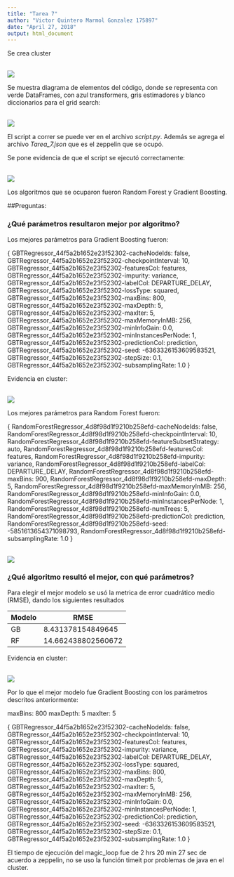 ```yaml
---
title: "Tarea 7"
author: "Victor Quintero Marmol Gonzalez 175897"
date: "April 27, 2018"
output: html_document
---
```


Se crea cluster

<br>
![](cluster_tarea_7.png)
<br>

Se muestra diagrama de elementos del código, donde se representa con verde DataFrames, con azul transformers, gris estimadores y blanco diccionarios para el grid search:

<br>
![](diagrama.png)
<br>

El script a correr se puede ver en el archivo *script.py*. Además se agrega el archivo *Tarea_7.json* que es el zeppelin que se ocupó.

Se pone evidencia de que el script se ejecutó correctamente:

<br>
![](corrida_final.png)
<br>

Los algoritmos que se ocuparon fueron Random Forest y Gradient Boosting.


##Preguntas:

### ¿Qué parámetros resultaron mejor por algoritmo? 

Los mejores parámetros para Gradient Boosting fueron:

{
	GBTRegressor_44f5a2b1652e23f52302-cacheNodeIds: false,
	GBTRegressor_44f5a2b1652e23f52302-checkpointInterval: 10,
	GBTRegressor_44f5a2b1652e23f52302-featuresCol: features,
	GBTRegressor_44f5a2b1652e23f52302-impurity: variance,
	GBTRegressor_44f5a2b1652e23f52302-labelCol: DEPARTURE_DELAY,
	GBTRegressor_44f5a2b1652e23f52302-lossType: squared,
	GBTRegressor_44f5a2b1652e23f52302-maxBins: 800,
	GBTRegressor_44f5a2b1652e23f52302-maxDepth: 5,
	GBTRegressor_44f5a2b1652e23f52302-maxIter: 5,
	GBTRegressor_44f5a2b1652e23f52302-maxMemoryInMB: 256,
	GBTRegressor_44f5a2b1652e23f52302-minInfoGain: 0.0,
	GBTRegressor_44f5a2b1652e23f52302-minInstancesPerNode: 1,
	GBTRegressor_44f5a2b1652e23f52302-predictionCol: prediction,
	GBTRegressor_44f5a2b1652e23f52302-seed: -6363326153609583521,
	GBTRegressor_44f5a2b1652e23f52302-stepSize: 0.1,
	GBTRegressor_44f5a2b1652e23f52302-subsamplingRate: 1.0
}

Evidencia en cluster:

<br>
![](parametros_GB_final.png)
<br>

Los mejores parámetros para Random Forest fueron:

{
	RandomForestRegressor_4d8f98d1f9210b258efd-cacheNodeIds: false,
	RandomForestRegressor_4d8f98d1f9210b258efd-checkpointInterval: 10,
	RandomForestRegressor_4d8f98d1f9210b258efd-featureSubsetStrategy: auto,
	RandomForestRegressor_4d8f98d1f9210b258efd-featuresCol: features,
	RandomForestRegressor_4d8f98d1f9210b258efd-impurity: variance,
	RandomForestRegressor_4d8f98d1f9210b258efd-labelCol: DEPARTURE_DELAY,
	RandomForestRegressor_4d8f98d1f9210b258efd-maxBins: 900,
	RandomForestRegressor_4d8f98d1f9210b258efd-maxDepth: 5,
	RandomForestRegressor_4d8f98d1f9210b258efd-maxMemoryInMB: 256,
	RandomForestRegressor_4d8f98d1f9210b258efd-minInfoGain: 0.0,
	RandomForestRegressor_4d8f98d1f9210b258efd-minInstancesPerNode: 1,
	RandomForestRegressor_4d8f98d1f9210b258efd-numTrees: 5,
	RandomForestRegressor_4d8f98d1f9210b258efd-predictionCol: prediction,
	RandomForestRegressor_4d8f98d1f9210b258efd-seed: -5851613654371098793,
	RandomForestRegressor_4d8f98d1f9210b258efd-subsamplingRate: 1.0
}

<br>
![](parametros_RF_final.png)
<br>


### ¿Qué algoritmo resultó el mejor, con qué parámetros?

Para elegir el mejor modelo se usó la metrica de error cuadrático medio (RMSE), dando los siguientes resultados


|Modelo|              RMSE|
|------|------------------|
|    GB| 8.431378154849645|
|    RF|14.662438802560672|


Evidencia en cluster:

<br>
![](rmse_final.png)
<br>

Por lo que el mejor modelo fue Gradient Boosting con los parámetros descritos anteriormente:

maxBins: 800
maxDepth: 5
maxIter: 5

{
	GBTRegressor_44f5a2b1652e23f52302-cacheNodeIds: false,
	GBTRegressor_44f5a2b1652e23f52302-checkpointInterval: 10,
	GBTRegressor_44f5a2b1652e23f52302-featuresCol: features,
	GBTRegressor_44f5a2b1652e23f52302-impurity: variance,
	GBTRegressor_44f5a2b1652e23f52302-labelCol: DEPARTURE_DELAY,
	GBTRegressor_44f5a2b1652e23f52302-lossType: squared,
	GBTRegressor_44f5a2b1652e23f52302-maxBins: 800,
	GBTRegressor_44f5a2b1652e23f52302-maxDepth: 5,
	GBTRegressor_44f5a2b1652e23f52302-maxIter: 5,
	GBTRegressor_44f5a2b1652e23f52302-maxMemoryInMB: 256,
	GBTRegressor_44f5a2b1652e23f52302-minInfoGain: 0.0,
	GBTRegressor_44f5a2b1652e23f52302-minInstancesPerNode: 1,
	GBTRegressor_44f5a2b1652e23f52302-predictionCol: prediction,
	GBTRegressor_44f5a2b1652e23f52302-seed: -6363326153609583521,
	GBTRegressor_44f5a2b1652e23f52302-stepSize: 0.1,
	GBTRegressor_44f5a2b1652e23f52302-subsamplingRate: 1.0
}

El tiempo de ejecución del magic_loop fue de 2 hrs 20 min 27 sec de acuerdo a zeppelin, no se uso la función timeit por problemas de java en el cluster.




